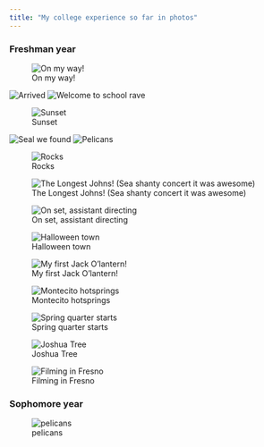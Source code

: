 ```yaml
---
title: "My college experience so far in photos"
---
```


### Freshman year

::: {.gallery-grid}

![On my way!](images/gallery/omw.jpg){.lightbox group="freshman year"}

![Arrived](images/gallery/arrived.jpg){.lightbox group="freshman year"}
![Welcome to school rave](images/gallery/storke_rave.jpg){.lightbox group="freshman year"}

![Sunset](images/gallery/beach_sunset.jpg){.lightbox group="freshman year"}

![Seal we found](images/gallery/dead_seal.jpg){.lightbox group="freshman year"}
![Pelicans](images/gallery/pelican.jpg){.lightbox group="freshman year"}

![Rocks](images/gallery/rocks.jpg){.lightbox group="freshman year"}

![The Longest Johns! (Sea shanty concert it was awesome)](images/gallery/tlj.jpg){.lightbox group="freshman year"}

![On set, assistant directing](images/gallery/filming.jpg){.lightbox group="freshman year"}

![Halloween town](images/gallery/halloween_town.jpg){.lightbox group="freshman year"}

![My first Jack O'lantern!](images/gallery/clancy.jpeg){.lightbox group="freshman year"}

![Montecito hotsprings](images/gallery/hotspring_hike.jpg){.lightbox group="freshman year"}

![Spring quarter starts](images/gallery/lounging.jpg){.lightbox group="freshman year"}

![Joshua Tree](images/gallery/jtree.jpg){.lightbox group="freshman year"}

![Filming in Fresno](images/gallery/fresno.jpg){.lightbox group="freshman year"}
:::


### Sophomore year

![pelicans](images/gallery/pelican.jpg){.lightbox group="freshman year"}


